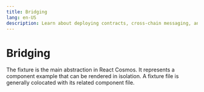 ```yaml
---
title: Bridging
lang: en-US
description: Learn about deploying contracts, cross-chain messaging, and tutorials to help you build applications on OP Mainnet.
---
```



# Bridging

The fixture is the main abstraction in React Cosmos. It represents a component example that can be rendered in isolation. A fixture file is generally colocated with its related component file.

<Cards>
  <Card title="Basics" href="/builders/app-developers/bridging/basics" />

  <Card title="The Standard Bridge" href="/builders/app-developers/bridging/standard-bridge" />

  <Card title="Custom Token Bridges" href="/builders/app-developers/bridging/custom-bridge" />

  <Card title="Sending Data Between L1 and L2" href="/builders/app-developers/bridging/messaging" />
</Cards>
